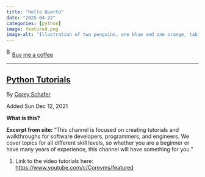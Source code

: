 ```yaml
---
title: "Hello Quarto"
date: "2025-04-22"
categories: [python]
image: featured.png
image-alt: "Illustration of two penguins, one blue and one orange, taking a selfie with a selfie stick. The moon in the background looks like the Quarto logo."
---
```



<link href="https://fonts.googleapis.com/css?family=Cookie" rel="stylesheet"><a class="bmc-button" target="_blank" href="https://www.buymeacoffee.com/JoscelinRocha">![Buy me a coffee](https://cdn.buymeacoffee.com/buttons/bmc-new-btn-logo.svg){alt="Buy me a coffee" width="15" height="21"}Buy me a coffee</a>

------------------------------------------------------------------------


## [Python Tutorials](https://www.youtube.com/c/Coreyms/featured)

By [Corey Schafer](https://www.youtube.com/c/Coreyms/featured)

Added Sun Dec 12, 2021

**What is this?**

**Excerpt from site:** "This channel is focused on creating tutorials and walkthroughs for software developers, programmers, and engineers. We cover topics for all different skill levels, so whether you are a beginner or have many years of experience, this channel will have something for you."

1.  Link to the video tutorials here: <https://www.youtube.com/c/Coreyms/featured>
